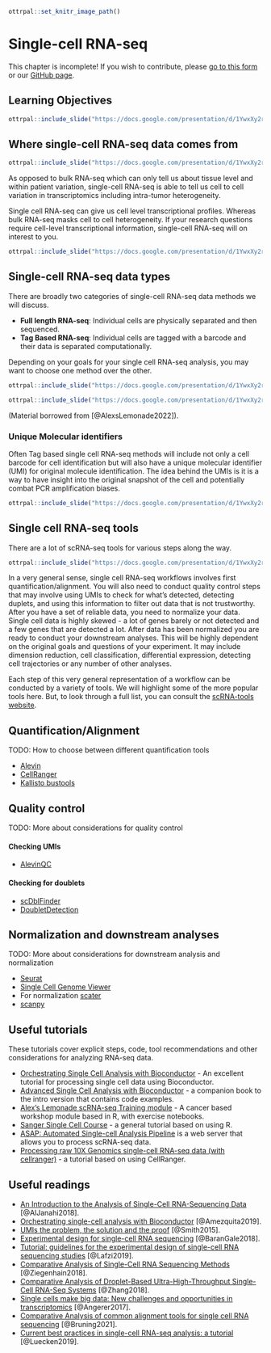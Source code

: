 
```r
ottrpal::set_knitr_image_path()
```

# Single-cell RNA-seq

<div class = "warning">
This chapter is incomplete! If you wish to contribute, please [go to this form](https://forms.gle/dqYgmKH8XXE2ohwD9) or our [GitHub page](https://github.com/fhdsl/Choosing_Genomics_Tools).
</div>

## Learning Objectives

```r
ottrpal::include_slide("https://docs.google.com/presentation/d/1YwxXy2rnUgbx_7B7ENH9wpDX-j6JpJz6lGVzOkjo0qY/edit#slide=id.g15bed4cad37_396_1")
```

## Where single-cell RNA-seq data comes from

```r
ottrpal::include_slide("https://docs.google.com/presentation/d/1YwxXy2rnUgbx_7B7ENH9wpDX-j6JpJz6lGVzOkjo0qY/edit#slide=id.g15bed4cad37_396_6")
```

As opposed to bulk RNA-seq which can only tell us about tissue level and within patient variation, single-cell RNA-seq is able to tell us cell to cell variation in transcriptomics including intra-tumor heterogeneity.

Single cell RNA-seq can give us cell level transcriptional profiles. Whereas bulk RNA-seq masks cell to cell heterogeneity. If your research questions require cell-level transcriptional information, single-cell RNA-seq will on interest to you.

```r
ottrpal::include_slide("https://docs.google.com/presentation/d/1YwxXy2rnUgbx_7B7ENH9wpDX-j6JpJz6lGVzOkjo0qY/edit#slide=id.g15bed4cad37_396_11")
```

## Single-cell RNA-seq data types

There are broadly two categories of single-cell RNA-seq data methods we will discuss.

- **Full length RNA-seq**: Individual cells are physically separated and then sequenced.
- **Tag Based RNA-seq**: Individual cells are tagged with a barcode and their data is separated computationally.

Depending on your goals for your single cell RNA-seq analysis, you may want to choose one method over the other.

```r
ottrpal::include_slide("https://docs.google.com/presentation/d/1YwxXy2rnUgbx_7B7ENH9wpDX-j6JpJz6lGVzOkjo0qY/edit#slide=id.g15bed4cad37_396_25")
```

```r
ottrpal::include_slide("https://docs.google.com/presentation/d/1YwxXy2rnUgbx_7B7ENH9wpDX-j6JpJz6lGVzOkjo0qY/edit#slide=id.g15bed4cad37_396_25")
```

(Material borrowed from [@AlexsLemonade2022]).

### Unique Molecular identifiers

Often Tag based single cell RNA-seq methods will include not only a cell barcode for cell identification but will also have a unique molecular identifier (UMI) for original molecule identification. The idea behind the UMIs is it is a way to have insight into the original snapshot of the cell and potentially combat PCR amplification biases.

```r
ottrpal::include_slide("https://docs.google.com/presentation/d/1YwxXy2rnUgbx_7B7ENH9wpDX-j6JpJz6lGVzOkjo0qY/edit#slide=id.g15bed4cad37_396_41")
```

## Single cell RNA-seq tools

There are a lot of scRNA-seq tools for various steps along the way.

```r
ottrpal::include_slide("https://docs.google.com/presentation/d/1YwxXy2rnUgbx_7B7ENH9wpDX-j6JpJz6lGVzOkjo0qY/edit#slide=id.g161687fdf93_0_0")
```

In a very general sense, single cell RNA-seq workflows involves first quantification/alignment. You will also need to conduct quality control steps that may involve using UMIs to check for what’s detected, detecting duplets, and using this information to filter out data that is not trustworthy. After you have a set of reliable data, you need to normalize your data. Single cell data is highly skewed - a lot of genes barely or not detected and a few genes that are detected a lot. After data has been normalized you are ready to conduct your downstream analyses. This will be highly dependent on the original goals and questions of your experiment. It may include dimension reduction, cell classification, differential expression, detecting cell trajectories or any number of other analyses.


Each step of this very general representation of a workflow can be conducted by a variety of tools. We will highlight some of the more popular tools here. But, to look through a full list, you can consult the [scRNA-tools website](https://www.scrna-tools.org/table).

## Quantification/Alignment

TODO: How to choose between different quantification tools

- [Alevin](https://salmon.readthedocs.io/en/latest/alevin.html)
- [CellRanger](https://support.10xgenomics.com/single-cell-gene-expression/software/pipelines/latest/what-is-cell-ranger)
- [Kallisto bustools](https://www.kallistobus.tools/)

## Quality control

TODO: More about considerations for quality control

#### Checking UMIs

- [AlevinQC](https://bioconductor.org/packages/release/bioc/html/alevinQC.html)

#### Checking for doublets

- [scDblFinder](https://bioconductor.org/packages/release/bioc/html/scDblFinder.html)
- [DoubletDetection](https://doubletdetection.readthedocs.io/en/stable/)

## Normalization and downstream analyses

TODO: More about considerations for downstream analysis and normalization

- [Seurat](https://satijalab.org/seurat/)
- [Single Cell Genome Viewer](https://github.com/KrasnitzLab/SCGV)
- For normalization [scater](https://bioconductor.org/packages/devel/bioc/vignettes/scater/inst/doc/overview.html)
- [scanpy](https://scanpy.readthedocs.io/en/stable/)

## Useful tutorials

These tutorials cover explicit steps, code, tool recommendations and other considerations for analyzing RNA-seq data.

- [Orchestrating Single Cell Analysis with Bioconductor](http://bioconductor.org/books/3.15/OSCA.intro/) - An excellent tutorial for processing single cell data using Bioconductor.
- [Advanced Single Cell Analysis with Bioconductor](http://bioconductor.org/books/3.15/OSCA.advanced/) - a companion book to the intro version that contains code examples.
- [Alex's Lemonade scRNA-seq Training module](https://alexslemonade.github.io/training-modules/scRNA-seq/) - A cancer based workshop module based in R, with exercise notebooks.
- [Sanger Single Cell Course](https://www.singlecellcourse.org/) - a general tutorial based on using R.
- [ASAP: Automated Single-cell Analysis Pipeline](https://asap.epfl.ch/) is a web server that allows you to process scRNA-seq data.
- [Processing raw 10X Genomics single-cell RNA-seq data (with cellranger)](https://swaruplab.bio.uci.edu/tutorial/cellranger/cellranger-rna.html) - a tutorial based on using CellRanger.

## Useful readings
- [An Introduction to the Analysis of Single-Cell RNA-Sequencing Data](https://doi.org/10.1016/j.omtm.2018.07.003) [@AlJanahi2018].
- [Orchestrating single-cell analysis with Bioconductor](https://www.nature.com/articles/s41592-019-0654-x) [@Amezquita2019].
- [UMIs the problem, the solution and the proof](https://cgatoxford.wordpress.com/2015/08/14/unique-molecular-identifiers-the-problem-the-solution-and-the-proof/) [@Smith2015].
- [Experimental design for single-cell RNA sequencing](https://doi.org/10.1093/bfgp/elx035) [@BaranGale2018].
- [Tutorial: guidelines for the experimental design of single-cell RNA sequencing studies](https://doi.org/10.1038/s41596-018-0073-y) [@Lafzi2019].
- [Comparative Analysis of Single-Cell RNA Sequencing Methods](http://dx.doi.org/10.1016/j.molcel.2017.01.023) [@Ziegenhain2018].
- [Comparative Analysis of Droplet-Based Ultra-High-Throughput Single-Cell RNA-Seq Systems](https://doi.org/10.1016/j.molcel.2018.10.020) [@Zhang2018].
- [Single cells make big data: New challenges and opportunities in transcriptomics](http://dx.doi.org/10.1016/j.coisb.2017.07.004) [@Angerer2017].
- [Comparative Analysis of common alignment tools for single cell RNA sequencing](https://www.biorxiv.org/content/10.1101/2021.02.15.430948v2) [@Bruning2021].
- [Current best practices in single-cell RNA-seq analysis: a tutorial](https://doi.org/10.15252/msb.20188746) [@Luecken2019].
